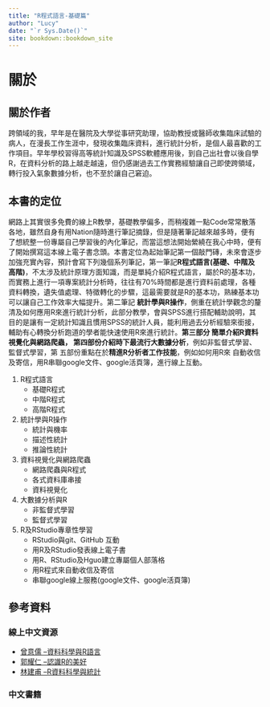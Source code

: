 ```yaml
---
title: "R程式語言-基礎篇"
author: "Lucy"
date: "`r Sys.Date()`"
site: bookdown::bookdown_site
---
```


# 關於

## 關於作者

跨領域的我，早年是在醫院及大學從事研究助理，協助教授或醫師收集臨床試驗的病人，在漫長工作生涯中，發現收集臨床資料，進行統計分析，是個人最喜歡的工作項目。早年學校習得高等統計知識及SPSS軟體應用後，到自己出社會以後自學R，在資料分析的路上越走越遠，但仍感謝過去工作實務經驗讓自己即使跨領域，轉行投入氣象數據分析，也不至於讓自己窘迫。

## 本書的定位

網路上其實很多免費的線上R教學，基礎教學偏多，而稍複雜一點Code常常散落各地，雖然自身有用Nation隨時進行筆記摘錄，但是隨著筆記越來越多時，便有了想統整一份專屬自己學習後的內化筆記，而當這想法開始縈繞在我心中時，便有了開始撰寫這本線上電子書念頭。本書定位為起始筆記第一個敲門磚，未來會逐步加強充實內容，預計會寫下列幾個系列筆記，第一筆記**R程式語言(基礎、中階及高階)**，不太涉及統計原理方面知識，而是單純介紹R程式語言，屬於R的基本功，而實務上進行一項專案統計分析時，往往有70%時間都是進行資料前處理，各種資料轉換，遺失值處理、特徵轉化的步驟，這最需要就是R的基本功，熟練基本功可以讓自己工作效率大幅提升。第二筆記 **統計學與R操作**，側重在統計學觀念的釐清及如何應用R來進行統計分析，此部分教學，會與SPSS進行搭配輔助說明，其目的是讓有一定統計知識且慣用SPSS的統計人員，能利用過去分析經驗來銜接，輔助有心轉換分析跑道的學者能快速使用R來進行統計。**第三部分 簡單介紹R資料視覺化與網路爬蟲， 第四部份介紹時下最流行大數據分析**，例如非監督式學習、監督式學習，第 五部份重點在於**精進R分析者工作技能**，例如如何用R來 自動收信及寄信，用R串聯google文件、google活頁簿，進行線上互動。

1.  R程式語言
    -   基礎R程式
    -   中階R程式
    -   高階R程式
2.  統計學與R操作
    -   統計與機率
    -   描述性統計
    -   推論性統計
3.  資料視覺化與網路爬蟲
    -   網路爬蟲與R程式
    -   各式資料庫串接
    -   資料視覺化
4.  大數據分析與R
    -   非監督式學習
    -   監督式學習
5.  R及RStudio專章性學習
    -   RStudio與git、GitHub 互動
    -   用R及RStudio發表線上電子書
    -   用R、RStudio及Hguo建立專屬個人部落格
    -   用R程式來自動收信及寄信
    -   串聯google線上服務(google文件、google活頁簿)

## 參考資料

### 線上中文資源

-   [曾意儒 --資料科學與R語言](https://yijutseng.github.io/DataScienceRBook/)
-   [郭耀仁 --認識R的美好](https://bookdown.org/tonykuoyj/eloquentr/)
-   [林建甫 --R資料科學與統計](https://bookdown.org/jefflinmd38/r4biost/)

### 中文書籍
